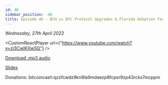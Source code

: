 ```yaml
---
id: 46
sidebar_position: -46
title: Episode 46 - BCH vs BTC Protocol Upgrades & Florida Adoption feat. Ryan Giffin & Marc Falzon
---
```



_Wednesday, 27th April 2022_

<CustomReactPlayer
  url={"https://www.youtube.com/watch?v=zj3CwIKXw5Q"} />

[Download .mp3 audio](https://drive.google.com/file/d/1L21UU31bmXYZiTEjHWcYTIzSf6Jr04e3/view?usp=sharing)

[Slides](https://docs.google.com/presentation/d/1xXAu9D0aeyjWNs18jtgyfhjwtZCgTT9WqYOYsaWmhq4/edit?usp=sharing)

Donations: bitcoincash:qzzfcwdz9kn9la9mdeezp8fcpsr9zp43rcks7mcppm
